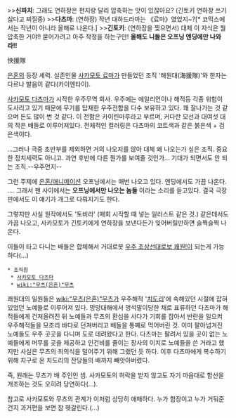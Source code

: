 >>'''신파치''': 그래도 연하장은 편지랑 달리 압축하는 맛이 있잖아요? (긴토키 연하장 쓰기 싫다고 찌질중)
>>'''다츠마''': (연하장) 작년 대하드라마는 《료마》였었지~?[* 코믹스에서는 작년이 아니라 올해로 나온다.]
>>'''긴토키''': (연하장을 찢으면서) 대체 이 자식은 뭘 압축한 거야!! 묻어가려고 아주 작정을 하는구만! '''올해도 니들은 오프닝 엔딩에만  나와라!!'''

快援隊

[[은혼]]의 등장 세력.
실존인물 [[사카모토 료마]]가 만들었던 조직 '해원대(海援隊)'와 한자는 다르나 발음이 같다(카이엔타이).

[[사카모토 다츠마]]가 시작한 우주무역 회사. 우주에는 에일리언이나 해적등 각종 위험이 도사리고 있기 때문에 무기를 탑재한 우주전함을 다수 보유하고 있다. 꽤 잘나가는 것 같으며 돈도 많이 번 것 같다. 이 전함은 카이린마루라고 부르며, 커다란 모선과 대여섯 대의 작은 배들로 이루어져있다. 전체적인 컬러링은 다츠마의 코트색과 같은 붉은색 + 검은색이다.

...그러나 극중 초반부를 제외하면 거의 나오지를 않아 대체 왜 나오는가 싶은 조직. 중요한 정치세력도 아니고. 과연 후반에 다른 뭔가를 보여줄 것인가... 기대가 되면서도 안 되는 조직.--우주먼지--

그런 주제에 [[은혼/애니메이션]] 오프닝에서는 매번 나오고 있다. 엔딩에서도 가끔 나온다. .... 그래서 팬 사이에서는 '''오프닝에서만 나오는 놈들''' 이라는 소리를 듣고있다. 결국 극장판에서도 이 얘기가 개그로 다뤄지기도 한다.

그렇지만 사실 원작에서도 '토비라' (매회 시작할 때 넣는 일러스트 같은 것.) 같은데서도 가끔 나오고, 사카모토가 긴토키에게 연하장을 보낸다든가 잊어버릴만하면 슬쩍슬쩍 나온다.

이들이 타고 다니는 배들은 합체해서 거대로봇 [[우주 초상선대로보 쾌원!]]이 되는게 가능하다(...)

 * 조직원
  * [[사카모토 다츠마]]
  * [[wiki:"무츠(은혼)"무츠]]

{{{#!html
<div style="border: 3px solid Orange;padding:10px;margin-bottom:0px"><b style="font-size:18px">주의! 내용 누설이 있습니다.</b>

본 항목과 하위 항목은 작품의 줄거리나 결말, 반전 요소를 설명하고 있습니다.
작품의 내용 누설을 원하지 않는다면 이 문서를 닫아 주세요.</div>}}}

쾌원대의 일원들은 [[wiki:"무츠(은혼)"무츠]]가 우주해적 '[[치도리]]'에 속해있던 시절에 잡혀있었던 노예들로 이루어져 있다. 망망대해에서 멍석말이당한 채로 표류하던 다츠마가 해적들에게 건져올려진 뒤 노예들과 무츠의 환심을 사다가 기회를 잡아서 반란을 일으켜 우주해적들을 모조리 바다로 던져버리고 배들을 통째로 먹어버린 것. 이미 팔아넘겨진 노예들도 우주 곳곳을 다니며 도로 데려왔다고 한다. 다츠마는 팔려서 있을 곳이 없는 노예들에게 머무를 곳을 제공하고 인건비를 줄이는 장사의 이치로 노예들을 쓴 거라고 했지만 사실은 무츠의 죄의식을 덜어주기 위해 그랬던 듯 하다. 이후 다츠마에게 복수하기 위해 지구로 온 치도리의 잔당들의 배까지 빼앗아버렸다.

즉, 원래는 무츠가 배 주인인 셈. 사카모토의 허락을 받지 않고도 자기 마음대로 함선을 개조하는 것도 오히려 당연하다(...). 

참고로 사카모토와 무츠의 관계가 이처럼 상당히 애매하다. 누가 함장이고 누가 거둬준 건지 과거편을 보면 참 헷갈린다.(...)
